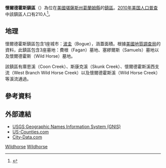 {{noteTA
|G1=USState
}}
{{Infobox settlement
|official_name = 懷爾德霍斯鎮區
|native_name = Wildhorse Township
|settlement_type = 鎮區
|image_map = Map highlighting Wildhorse Township, Graham County, Kansas.svg
|mapsize = 
|map_caption = 懷爾德霍斯鎮區在葛蘭姆縣的位置
|coordinates_display = inline,title
|coordinates_region = US-KS
|subdivision_type = [[世界政區索引|國家]]
|subdivision_name = [[美国|美国]]
|subdivision_type1 = [[美國行政區劃|州]]
|subdivision_name1 = [[堪薩斯州|堪薩斯州]]
|subdivision_type2 = [[堪薩斯州縣份列表|縣]]
|subdivision_name2 = [[葛蘭姆縣_(堪薩斯州)|葛蘭姆縣]]
|area_total_km2 = 137.54
|area_land_km2 = 137.46
|area_water_km2 = 0.08
|area_total_sq_mi = 53.1
|area_land_sq_mi = 53.07
|area_water_sq_mi = 0.03
|area_water_percent = 0.06
|population_as_of = [[2010年美国人口普查|2010]]
|population_footnotes = 
|population_total = 210
|population_density_km2 = auto
|elevation_footnotes = 
|elevation_m = 663
|elevation_ft = 2175
|latd = 39
|latm = 20
|lats = 00
|latNS = N
|longd = 99
|longm = 46
|longs = 01
|longEW = W
|blank_name = [[地名信息系统|GNIS]] feature ID
|blank_info = [http://geonames.usgs.gov/pls/gnispublic/f?p=gnispq:3:::NO::P3_FID:0472211 0472211]
|website = 
|footnotes = 
}}

'''懷爾德霍斯鎮區'''（{{lang-en|'''Wildhorse Township'''}}）為位在[[美國|美國]][[堪薩斯州|堪薩斯州]][[葛蘭姆縣_(堪薩斯州)|葛蘭姆縣]]的[[行政鎮區|鎮區]]。[[2010年美国人口普查|2010年美国人口普查]]中該鎮區人口有210人<ref>{{cite web|url=http://www.census.gov/geo/www/gazetteer/gazetteer2010.html|title=2010 Census Gazetteer Files|publisher=[[美国人口调查局|美国人口调查局]]|accessdate=2016-01-24|archive-url=https://web.archive.org/web/20121021075704/http://www.census.gov/geo/www/gazetteer/gazetteer2010.html|archive-date=2012-10-21|dead-url=yes}}</ref>。

==地理==
懷爾德霍斯鎮區包含1座城市：[[波圭_(堪薩斯州)|波圭]]（Bogue），涵蓋面積{{convert|137.54|km2|sqmi}}。根據[[美國地質調查局|美國地質調查局]]的資料，此鎮區包含3座墓地：費根（Fagan）墓地、塞繆爾斯（Samuels）墓地以及懷爾德霍斯（Wild Horse）墓地。

該鎮區有庫恩溪（Coon Creek）、斯康克溪（Skunk Creek）、懷爾德霍斯溪西支流（West Branch Wild Horse Creek）以及懷爾德霍斯溪（Wild Horse Creek）等溪流通過。

==參考資料==
{{reflist}}

==外部連結==
* [http://geonames.usgs.gov/domestic/index.html USGS Geographic Names Information System (GNIS)] {{Wayback|url=http://geonames.usgs.gov/domestic/index.html |date=20190428150204 }}
* [https://web.archive.org/web/20080723112151/http://www.us-counties.com/localgov/kansas.html US-Counties.com]
* [http://www.city-data.com/township/Wildhorse-Graham-KS.html City-Data.com] {{Wayback|url=http://www.city-data.com/township/Wildhorse-Graham-KS.html |date=20200131103636 }}

{{葛蘭姆縣 (堪薩斯州)}}

[[Category:葛蘭姆縣鎮區_(堪薩斯州)|Wildhorse]]
[[Category:堪薩斯州鎮區|Wildhorse]]

{{US-geo-stub}}